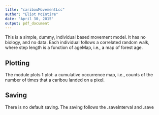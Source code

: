 ```yaml
---
title: "caribouMovementLcc"
author: "Eliot McIntire"
date: "April 30, 2015"
output: pdf_document
---
```


This is a simple, dummy, individual based movement model. It has no biology, and no data. Each individual follows a correlated random walk, where step length is a function of ageMap, i.e., a map of forest age.

## Plotting

The module plots 1 plot: a cumulative occurrence map, i.e., counts of the number of times that a caribou landed on a pixel.

## Saving

There is no default saving. The saving follows the .saveInterval and .save
